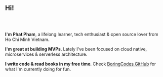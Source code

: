 <h2 style="margin-bottom: 4rem;">Hi!</h2>

**I'm Phat Pham**, a lifelong learner, tech enthusiast & open source lover from Ho Chi Minh Vietnam.

**I'm great at building MVPs**. Lately I've been focused on cloud native, microservices & serverless architecture.

**I write code & read books in my free time**. Check [BoringCodes GitHub](https://github.com/boringcodes) for what I'm currently doing for fun.
